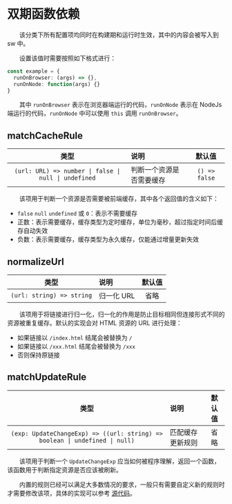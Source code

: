 # 双期函数依赖

&emsp;&emsp;该分类下所有配置项均同时在构建期和运行时生效，其中的内容会被写入到 sw 中。

&emsp;&emsp;设置该值时需要按照如下格式进行：

```typescript
const example = {
  runOnBrowser: (args) => {},
  runOnNode: function(args) {}
}
```

&emsp;&emsp;其中 `runOnBrowser` 表示在浏览器端运行的代码，`runOnNode` 表示在 NodeJs 端运行的代码，`runOnNode` 中可以使用 `this` 调用 `runOnBrowser`。

## matchCacheRule

|                          类型                          | 说明           |      默认值      |
|:----------------------------------------------------:|:-------------|:-------------:|
| `(url: URL) => number \| false \| null \| undefined` | 判断一个资源是否需要缓存 | `() => false` |

&emsp;&emsp;该项用于判断一个资源是否需要被前端缓存，其中各个返回值的含义如下：

- `false` `null` `undefined` 或 `0`：表示不需要缓存
- 正数：表示需要缓存，缓存类型为定时缓存，单位为毫秒，超过指定时间后缓存自动失效
- 负数：表示需要缓存，缓存类型为永久缓存，仅能通过增量更新失效

## normalizeUrl

|            类型             | 说明      | 默认值 |
|:-------------------------:|:--------|:---:|
| `(url: string) => string` | 归一化 URL | 省略  |

&emsp;&emsp;该项用于将链接进行归一化，归一化的作用是防止目标相同但连接形式不同的资源被重复缓存。默认的实现会对 HTML 资源的 URL 进行处理：

- 如果链接以 `/index.html` 结尾会被替换为 `/`
- 如果链接以 `/xxx.html` 结尾会被替换为 `/xxx`
- 否则保持原链接

## matchUpdateRule

|                                     类型                                      | 说明       | 默认值 |
|:---------------------------------------------------------------------------:|:---------|:---:|
| `(exp: UpdateChangeExp) => ((url: string) => boolean \| undefined \| null)` | 匹配缓存更新规则 | 省略  |

&emsp;&emsp;该项用于判断一个 `UpdateChangeExp` 应当如何被程序理解，返回一个函数，该函数用于判断指定资源是否应该被刷新。

&emsp;&emsp;内置的规则已经可以满足大多数情况的要求，一般只有需要自定义新的规则时才需要修改该项，具体的实现可以参考 [源代码](https://github.com/EmptyDreams/swpp-backends/blob/v3/src/swpp/database/CrossDepCode.ts#L64)。